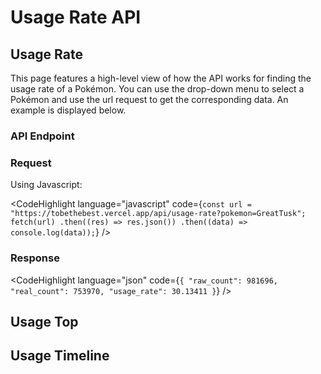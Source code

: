 

# Usage Rate API

## Usage Rate

This page features a high-level view of how the API works for finding the usage rate of a Pokémon.
You can use the drop-down menu to select a Pokémon and use the url request to get the corresponding data.
An example is displayed below.

### API Endpoint

<UsageRateEndpoint />

### Request

Using Javascript:

<CodeHighlight
  language="javascript"
  code={`
const url = "https://tobethebest.vercel.app/api/usage-rate?pokemon=GreatTusk";
fetch(url)
  .then((res) => res.json())
  .then((data) => console.log(data));
`}
/>

### Response

<CodeHighlight
  language="json"
  code={`
{
    "raw_count": 981696,
    "real_count": 753970,
    "usage_rate": 30.13411
}
`}
/>

## Usage Top

## Usage Timeline
